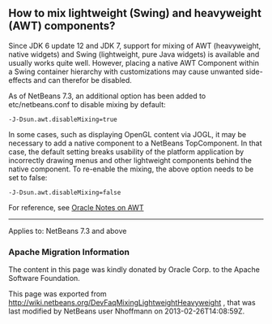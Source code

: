 <!--

    Licensed to the Apache Software Foundation (ASF) under one
    or more contributor license agreements.  See the NOTICE file
    distributed with this work for additional information
    regarding copyright ownership.  The ASF licenses this file
    to you under the Apache License, Version 2.0 (the
    "License"); you may not use this file except in compliance
    with the License.  You may obtain a copy of the License at

      http://www.apache.org/licenses/LICENSE-2.0

    Unless required by applicable law or agreed to in writing,
    software distributed under the License is distributed on an
    "AS IS" BASIS, WITHOUT WARRANTIES OR CONDITIONS OF ANY
    KIND, either express or implied.  See the License for the
    specific language governing permissions and limitations
    under the License.

-->

==How to mix lightweight (Swing) and heavyweight (AWT) components?==

Since JDK 6 update 12 and JDK 7, support for mixing of AWT (heavyweight, native widgets) and Swing (lightweight, pure Java widgets) is available and usually works quite well. However, placing a native AWT Component within a Swing container hierarchy with customizations may cause unwanted side-effects and can therefor be disabled.

As of NetBeans 7.3, an additional option has been added to 
etc/netbeans.conf to disable mixing by default:

<pre>
-J-Dsun.awt.disableMixing=true
</pre>

In some cases, such as displaying OpenGL content via JOGL, it may be necessary to add a native component to a NetBeans TopComponent. In that case, the default setting breaks usability of the platform application by incorrectly drawing menus and other lightweight components behind the native component. To re-enable the mixing, the above option needs to be set to false:

<pre>
-J-Dsun.awt.disableMixing=false
</pre>

For reference, see [http://docs.oracle.com/javase/7/docs/webnotes/tsg/TSG-Desktop/html/awt.html Oracle Notes on AWT]

----
Applies to: NetBeans 7.3 and above

===Apache Migration Information===

The content in this page was kindly donated by Oracle Corp. to the
Apache Software Foundation.

This page was exported from http://wiki.netbeans.org/DevFaqMixingLightweightHeavyweight , 
that was last modified by NetBeans user Nhoffmann 
on 2013-02-26T14:08:59Z.

